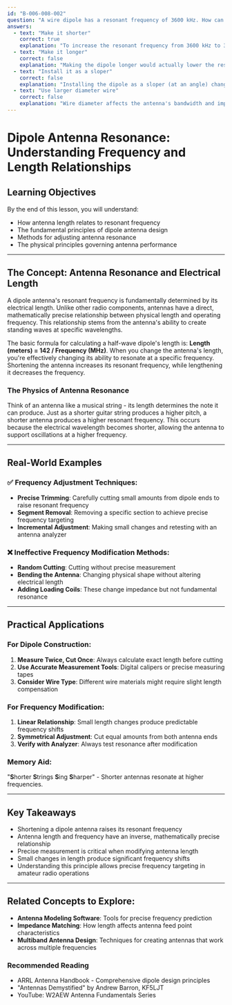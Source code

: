 ```yaml
---
id: "B-006-008-002"
question: "A wire dipole has a resonant frequency of 3600 kHz. How can you change its resonant frequency to 3900 kHz?"
answers:
  - text: "Make it shorter"
    correct: true
    explanation: "To increase the resonant frequency from 3600 kHz to 3900 kHz, you must physically shorten the dipole antenna. Antenna length and frequency are inversely related: as the antenna becomes shorter, its resonant frequency increases. This is because the electrical wavelength becomes shorter, allowing the antenna to resonate at a higher frequency. The relationship follows a precise mathematical formula where antenna length is approximately half the wavelength of the desired frequency."
  - text: "Make it longer"
    correct: false
    explanation: "Making the dipole longer would actually lower the resonant frequency, not raise it. Increasing the physical length of the antenna reduces its resonant frequency, moving it below the original 3600 kHz. This would create the opposite effect of what the question asks."
  - text: "Install it as a sloper"
    correct: false
    explanation: "Installing the dipole as a sloper (at an angle) changes the antenna's radiation pattern and potentially its feedpoint impedance, but does not fundamentally alter its resonant frequency. The electrical length remains the same, so the resonant frequency would not change."
  - text: "Use larger diameter wire"
    correct: false
    explanation: "Wire diameter affects the antenna's bandwidth and impedance characteristics but does not directly change its resonant frequency. The resonant frequency is primarily determined by the electrical length of the antenna, not its physical thickness."
---
```


# Dipole Antenna Resonance: Understanding Frequency and Length Relationships

## Learning Objectives
By the end of this lesson, you will understand:
- How antenna length relates to resonant frequency
- The fundamental principles of dipole antenna design
- Methods for adjusting antenna resonance
- The physical principles governing antenna performance

---

## The Concept: Antenna Resonance and Electrical Length

A dipole antenna's resonant frequency is fundamentally determined by its electrical length. Unlike other radio components, antennas have a direct, mathematically precise relationship between physical length and operating frequency. This relationship stems from the antenna's ability to create standing waves at specific wavelengths.

The basic formula for calculating a half-wave dipole's length is: **Length (meters) = 142 / Frequency (MHz)**. When you change the antenna's length, you're effectively changing its ability to resonate at a specific frequency. Shortening the antenna increases its resonant frequency, while lengthening it decreases the frequency.

### The Physics of Antenna Resonance

Think of an antenna like a musical string - its length determines the note it can produce. Just as a shorter guitar string produces a higher pitch, a shorter antenna produces a higher resonant frequency. This occurs because the electrical wavelength becomes shorter, allowing the antenna to support oscillations at a higher frequency.

---

## Real-World Examples

### ✅ Frequency Adjustment Techniques:
- **Precise Trimming**: Carefully cutting small amounts from dipole ends to raise resonant frequency
- **Segment Removal**: Removing a specific section to achieve precise frequency targeting
- **Incremental Adjustment**: Making small changes and retesting with an antenna analyzer

### ❌ Ineffective Frequency Modification Methods:
- **Random Cutting**: Cutting without precise measurement
- **Bending the Antenna**: Changing physical shape without altering electrical length
- **Adding Loading Coils**: These change impedance but not fundamental resonance

---

## Practical Applications

### For Dipole Construction:
1. **Measure Twice, Cut Once**: Always calculate exact length before cutting
2. **Use Accurate Measurement Tools**: Digital calipers or precise measuring tapes
3. **Consider Wire Type**: Different wire materials might require slight length compensation

### For Frequency Modification:
1. **Linear Relationship**: Small length changes produce predictable frequency shifts
2. **Symmetrical Adjustment**: Cut equal amounts from both antenna ends
3. **Verify with Analyzer**: Always test resonance after modification

### Memory Aid:
"**S**horter **S**trings **S**ing **S**harper" - Shorter antennas resonate at higher frequencies.

---

## Key Takeaways

- Shortening a dipole antenna raises its resonant frequency
- Antenna length and frequency have an inverse, mathematically precise relationship
- Precise measurement is critical when modifying antenna length
- Small changes in length produce significant frequency shifts
- Understanding this principle allows precise frequency targeting in amateur radio operations

---

## Related Concepts to Explore:
- **Antenna Modeling Software**: Tools for precise frequency prediction
- **Impedance Matching**: How length affects antenna feed point characteristics
- **Multiband Antenna Design**: Techniques for creating antennas that work across multiple frequencies

### Recommended Reading
- ARRL Antenna Handbook - Comprehensive dipole design principles
- "Antennas Demystified" by Andrew Barron, KF5LJT
- YouTube: W2AEW Antenna Fundamentals Series